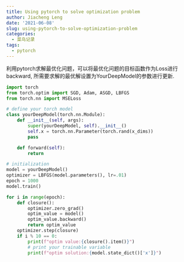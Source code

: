 ```yaml
---
title: Using pytorch to solve optimization problem
author: Jiacheng Leng
date: '2021-06-08'
slug: using-pytorch-to-solve-optimization-problem
categories:
  - 菜鸟记录
tags:
  - pytorch
---
```


  
利用pytorch求解最优化问题，可以将最优化问题的目标函数作为Loss进行backward, 所需要求解的最优解设置为YourDeepModel的参数进行更新.

```python
import torch
from torch.optim import SGD, Adam, ASGD, LBFGS
from torch.nn import MSELoss

# define your torch model
class yourDeepModel(torch.nn.Module):
    def __init__(self, args):
        super(yourDeepModel, self).__init__()
        self.x = torch.nn.Parameter(torch.rand(x_dims))
        pass

    def forward(self):
        return 

# initialization
model = yourDeepModel()
optimizer = LBFGS(model.parameters(), lr=.01)
epoch = 1000
model.train()

for i in range(epoch):
    def closure():
        optimizer.zero_grad()
        optim_value = model()
        optim_value.backward()
        return optim_value
    optimizer.step(closure)
    if i % 10 == 0:
        print(f"optim value:{closure().item()}")
        # print your trainable variable
        print(f"optim solution:{model.state_dict()['x']}")

```